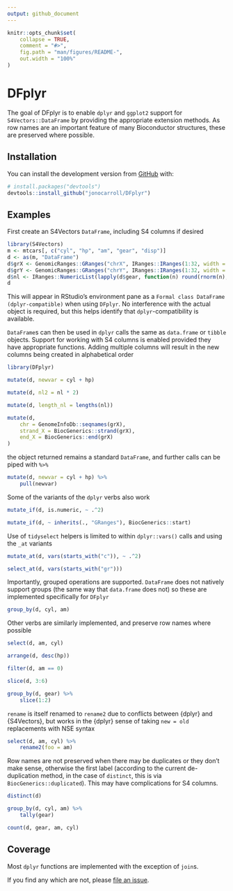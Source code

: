 ```yaml
---
output: github_document
---
```


<!-- README.md is generated from README.Rmd. Please edit that file -->

```r
knitr::opts_chunk$set(
    collapse = TRUE,
    comment = "#>",
    fig.path = "man/figures/README-",
    out.width = "100%"
)
```
# DFplyr

<!-- badges: start -->
<!-- badges: end -->

The goal of DFplyr is to enable `dplyr` and `ggplot2` support for `S4Vectors::DataFrame` by 
providing the appropriate extension methods. As row names are an important feature of many 
Bioconductor structures, these are preserved where possible.

## Installation

You can install the development version from [GitHub](https://github.com/) with:

``` r
# install.packages("devtools")
devtools::install_github("jonocarroll/DFplyr")
```
## Examples

First create an S4Vectors `DataFrame`, including S4 columns if desired

```r
library(S4Vectors)
m <- mtcars[, c("cyl", "hp", "am", "gear", "disp")]
d <- as(m, "DataFrame")
d$grX <- GenomicRanges::GRanges("chrX", IRanges::IRanges(1:32, width = 10))
d$grY <- GenomicRanges::GRanges("chrY", IRanges::IRanges(1:32, width = 10))
d$nl <- IRanges::NumericList(lapply(d$gear, function(n) round(rnorm(n), 2)))
d
```

This will appear in RStudio's environment pane as a `Formal class DataFrame (dplyr-compatible)` when 
using `DFplyr`. No interference with the actual object is required, but this helps 
identify that `dplyr`-compatibility is available.

`DataFrame`s can then be used in `dplyr` calls the same as `data.frame` or `tibble` 
objects. Support for working with S4 columns is enabled provided they have appropriate 
functions. Adding multiple columns will result in the new columns being created in 
alphabetical order

```r
library(DFplyr)

mutate(d, newvar = cyl + hp)

mutate(d, nl2 = nl * 2)

mutate(d, length_nl = lengths(nl))

mutate(d,
    chr = GenomeInfoDb::seqnames(grX),
    strand_X = BiocGenerics::strand(grX),
    end_X = BiocGenerics::end(grX)
)
```

the object returned remains a standard `DataFrame`, and further calls can be 
piped with `%>%`


```r
mutate(d, newvar = cyl + hp) %>%
    pull(newvar)
```

Some of the variants of the `dplyr` verbs also work

```r
mutate_if(d, is.numeric, ~ .^2)

mutate_if(d, ~ inherits(., "GRanges"), BiocGenerics::start)
```

Use of `tidyselect` helpers is limited to within `dplyr::vars()` calls and using 
the `_at` variants

```r
mutate_at(d, vars(starts_with("c")), ~ .^2)

select_at(d, vars(starts_with("gr")))
```

Importantly, grouped operations are supported. `DataFrame` does not 
natively support groups (the same way that `data.frame` does not) so these
are implemented specifically for `DFplyr`

```r
group_by(d, cyl, am)
```

Other verbs are similarly implemented, and preserve row names where possible

```r
select(d, am, cyl)

arrange(d, desc(hp))

filter(d, am == 0)

slice(d, 3:6)

group_by(d, gear) %>%
    slice(1:2)
```

`rename` is itself renamed to `rename2` due to conflicts between {dplyr} and 
{S4Vectors}, but works in the {dplyr} sense of taking `new = old` replacements 
with NSE syntax

```r
select(d, am, cyl) %>%
    rename2(foo = am)
```

Row names are not preserved when there may be duplicates or they don't make 
sense, otherwise the first label (according to the current de-duplication method, 
in the case of `distinct`, this is via `BiocGenerics::duplicated`). This may have 
complications for S4 columns.

```r
distinct(d)

group_by(d, cyl, am) %>%
    tally(gear)

count(d, gear, am, cyl)
```

## Coverage

Most `dplyr` functions are implemented with the exception of `join`s. 

If you find any which are not, please [file an issue](https://github.com/jonocarroll/DFplyr/issues/new).
